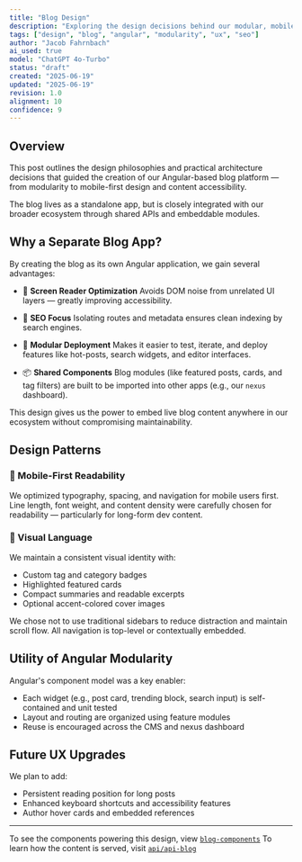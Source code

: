```yaml
---
title: "Blog Design"
description: "Exploring the design decisions behind our modular, mobile-first Angular-powered blog app with a focus on UX and SEO."
tags: ["design", "blog", "angular", "modularity", "ux", "seo"]
author: "Jacob Fahrnbach"
ai_used: true
model: "ChatGPT 4o-Turbo"
status: "draft"
created: "2025-06-19"
updated: "2025-06-19"
revision: 1.0
alignment: 10
confidence: 9
---
```



## Overview

This post outlines the design philosophies and practical architecture decisions that guided the creation of our Angular-based blog platform — from modularity to mobile-first design and content accessibility.

<Aside type="note">The blog lives as a standalone app, but is closely integrated with our broader ecosystem through shared APIs and embeddable modules.</Aside>

## Why a Separate Blog App?

By creating the blog as its own Angular application, we gain several advantages:

- 🧩 **Screen Reader Optimization**
  Avoids DOM noise from unrelated UI layers — greatly improving accessibility.

- 🧭 **SEO Focus**
  Isolating routes and metadata ensures clean indexing by search engines.

- 🧱 **Modular Deployment**
  Makes it easier to test, iterate, and deploy features like hot-posts, search widgets, and editor interfaces.

- 📦 **Shared Components**
  Blog modules (like featured posts, cards, and tag filters) are built to be imported into other apps (e.g., our `nexus` dashboard).

<Aside type="tip">This design gives us the power to embed live blog content anywhere in our ecosystem without compromising maintainability.</Aside>

## Design Patterns

### 📱 Mobile-First Readability

We optimized typography, spacing, and navigation for mobile users first. Line length, font weight, and content density were carefully chosen for readability — particularly for long-form dev content.

### 🎨 Visual Language

We maintain a consistent visual identity with:

- Custom tag and category badges
- Highlighted featured cards
- Compact summaries and readable excerpts
- Optional accent-colored cover images

<Aside type="caution">We chose not to use traditional sidebars to reduce distraction and maintain scroll flow. All navigation is top-level or contextually embedded.</Aside>

## Utility of Angular Modularity

Angular's component model was a key enabler:

- Each widget (e.g., post card, trending block, search input) is self-contained and unit tested
- Layout and routing are organized using feature modules
- Reuse is encouraged across the CMS and nexus dashboard

## Future UX Upgrades

We plan to add:

- Persistent reading position for long posts
- Enhanced keyboard shortcuts and accessibility features
- Author hover cards and embedded references

---

To see the components powering this design, view [`blog-components`](/blog/blog-components)
To learn how the content is served, visit [`api/api-blog`](/api/api-blog)
